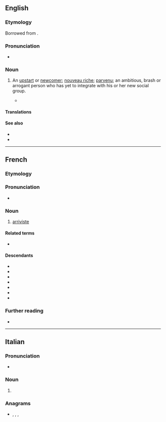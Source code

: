 ==English==

===Etymology===
Borrowed from {{bor|en|fr|arriviste}}.

===Pronunciation===
* {{IPA|en|/ˌæ.ɹɪˈviːst/}}

===Noun===
{{en-noun}}

# {{lb|en|derogatory}} An [[upstart]] or [[newcomer]]; [[nouveau riche]]; [[parvenu]]; an ambitious, brash or arrogant person who has yet to integrate with his or her new social group.
#* {{quote-book|en|year=1920|chapter=V|url=https://www.gutenberg.org/files/17350/17350-h/17350-h.htm|title=The Practice and Theory of Bolshevism|author=Bertrand Russell|authorlink=Bertrand Russell|passage=The second class in the bureaucracy, among whom are to be found most of the men occupying political posts just below the top, consists of '''''arrivistes''''', who are enthusiastic Bolsheviks because of the material success of Bolshevism.}}

====Translations====
{{trans-see|upstart}}

====See also====
* {{l|en|social climber}}
* {{l|en|drifter}}

----

==French==

===Etymology===
{{suffix|fr|arriver|iste}}

===Pronunciation===
* {{audio|fr|LL-Q150 (fra)-Penegal-arriviste.wav|Audio}}

===Noun===
{{fr-noun|mf}}

# [[#English|arriviste]]

====Related terms====
* {{l|fr|arrivisme}}

====Descendants====
{{top2}}
* {{desc|ca|arribista|bor=1}}
* {{desc|en|arriviste|bor=1}}
* {{desc|gl|arribista|bor=1}}
* {{desc|el|αριβίστας|bor=1}}
* {{desc|it|arrivista|bor=1}}
* {{desc|pt|arrivista|bor=1}}
* {{desc|es|arribista|bor=1}}
{{bottom}}

===Further reading===
* {{R:TLFi}}

----

==Italian==

===Pronunciation===
* {{rhymes|it|iste}}

===Noun===
{{head|it|noun plural form|g=f}}

# {{plural of|it|arrivista}}

===Anagrams===
* {{l|it|riavresti}}, {{l|it|riservati}}, {{l|it|riversati}}, {{l|it|rivestirà}}